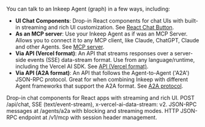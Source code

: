 You can talk to an Inkeep Agent (graph) in a few ways, including:

- **UI Chat Components**: Drop-in React components for chat UIs with built-in streaming and rich UI customization. See [React Chat Button](/talk-to-your-agents/react/chat-button).
- **As an MCP server**: Use your Inkeep Agent as if was an MCP Server. Allows you to connect it to any MCP client, like Claude, ChatGPT, Claude and other Agents. See [MCP server](/talk-to-your-agents/mcp-server).
- **Via API (Vercel format)**: An API that streams responses over a server-side events (SSE) data-stream format. Use from any language/runtime, including the Vercel AI SDK. See [API (Vercel format)](/talk-to-your-agents/api).
- **Via API (A2A format)**: An API that follows the Agent-to-Agent ('A2A') JSON-RPC protocol. Great for when combining Inkeep with different Agent frameworks that support the A2A format. See [A2A protocol](/talk-to-your-agents/a2a).

<Cards>
  <Card title="React UI" icon="LuMessageSquare" href="/talk-to-your-agents/react/chat-button">
    Drop-in chat components for React apps with streaming and rich UI.
  </Card>
  <Card title="API (Vercel format)" icon="LuNetwork" href="/talk-to-your-agents/api">
    POST /api/chat, SSE (text/event-stream), x-vercel-ai-data-stream: v2.
  </Card>
  <Card title="A2A protocol" icon="LuNetwork" href="/talk-to-your-agents/a2a">
    JSON-RPC messages at /agents/a2a with blocking and streaming modes.
  </Card>
  <Card title="MCP server" icon="LuServer" href="/talk-to-your-agents/mcp-server">
    HTTP JSON-RPC endpoint at /v1/mcp with session header management.
  </Card>
</Cards>


